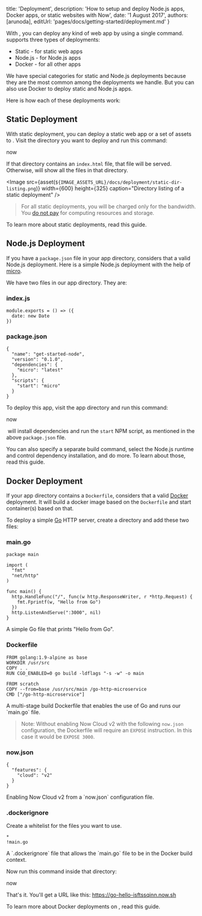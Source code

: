 

  title: 'Deployment',
  description: 'How to setup and deploy Node.js apps, Docker apps, or static websites with Now',
  date: '1 August 2017',
  authors: [arunoda],
  editUrl: 'pages/docs/getting-started/deployment.md'
}

With <Now color="#000"/>, you can deploy any kind of web app by using a single command. <Now color="#000"/> supports three types of deployments:

* <InternalLink href="#static-deployment">Static</InternalLink> - for static web apps
* <InternalLink href="#node.js-deployment">Node.js</InternalLink> - for Node.js apps
* <InternalLink href="#docker-deployment">Docker</InternalLink> - for all other apps

We have special categories for static and Node.js deployments because they are the most common among the deployments we handle. But you can also use Docker to deploy static and Node.js apps.

Here is how each of these deployments work:

## Static Deployment

With static deployment, you can deploy a static web app or a set of assets to <Now color="#000"/>. Visit the directory you want to deploy and run this command:

<TerminalInput>now</TerminalInput>

If that directory contains an `index.html` file, that file will be served. Otherwise, <Now color="#000"/> will show all the files in that directory.

<Image
  src={asset(`${IMAGE_ASSETS_URL}/docs/deployment/static-dir-listing.png`)}
  width={600}
  height={325}
  caption="Directory listing of a static deployment"
/>

> For all static deployments, you will be charged only for the bandwidth. You [do not pay](https://zeit.co/blog/unlimited-static) for computing resources and storage.

To learn more about static deployments, read <InternalLink href="/docs/deployment-types/static">this guide</InternalLink>.

## Node.js Deployment

If you have a `package.json` file in your app directory, <Now color="#000"/> considers that a valid Node.js deployment. Here is a simple Node.js deployment with the help of [micro](https://github.com/zeit/micro).

We have two files in our app directory. They are:

### index.js
```
module.exports = () => ({
  date: new Date
})
```

### package.json
```
{
  "name": "get-started-node",
  "version": "0.1.0",
  "dependencies": {
    "micro": "latest"
  },
  "scripts": {
    "start": "micro"
  }
}
```

To deploy this app, visit the app directory and run this command:

<TerminalInput>now</TerminalInput>

&#8203;<Now color="#000"/> will install dependencies and run the `start` NPM script, as mentioned in the above `package.json` file.

You can also specify a separate build command, select the Node.js runtime and control dependency installation, and do more. To learn about those, read <InternalLink href="/docs/deployment-types/node">this guide</InternalLink>.

## Docker Deployment

If your app directory contains a `Dockerfile`, <Now color="#000"/> considers that a valid [Docker](https://www.docker.com/) deployment. It will build a docker image based on the `Dockerfile` and start container(s) based on that.

To deploy a simple [Go](https://golang.org/) HTTP server, create a directory and add these two files:

### main.go
```
package main

import (
  "fmt"
  "net/http"
)

func main() {
  http.HandleFunc("/", func(w http.ResponseWriter, r *http.Request) {
    fmt.Fprintf(w, "Hello from Go")
  })
  http.ListenAndServe(":3000", nil)
}
```
<Caption>A simple Go file that prints "Hello from Go".</Caption>

### Dockerfile
```
FROM golang:1.9-alpine as base
WORKDIR /usr/src
COPY . .
RUN CGO_ENABLED=0 go build -ldflags "-s -w" -o main

FROM scratch
COPY --from=base /usr/src/main /go-http-microservice
CMD ["/go-http-microservice"]
```
<Caption>A multi-stage build Dockerfile that enables the use of Go and runs our `main.go` file.</Caption>

> Note: Without enabling Now Cloud v2 with the following `now.json` configuration, the Dockerfile will require an `EXPOSE` instruction. In this case it would be `EXPOSE 3000`.

### now.json
```
{
  "features": {
    "cloud": "v2"
  }
}
```
<Caption>Enabling Now Cloud v2 from a `now.json` configuration file.</Caption>

### .dockerignore
Create a whitelist for the files you want to use.

```
*
!main.go
```
<Caption>A `.dockerignore` file that allows the `main.go` file to be in the Docker build context.</Caption>

Now run this command inside that directory:

<TerminalInput>now</TerminalInput>

That's it. You'll get a URL like this: <https://go-hello-isftssqinn.now.sh>

To learn more about Docker deployments on <Now color="#000"/>, read <InternalLink href="/docs/deployment-types/docker">this guide</InternalLink>.

